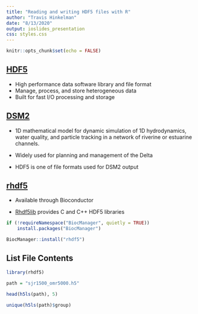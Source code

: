 ```yaml
---
title: "Reading and writing HDF5 files with R"
author: "Travis Hinkelman"
date: "8/13/2020"
output: ioslides_presentation
css: styles.css
---
```


```r
knitr::opts_chunk$set(echo = FALSE)
```

## [HDF5](https://www.hdfgroup.org/solutions/hdf5/)

- High performance data software library and file format
- Manage, process, and store heterogeneous data
- Built for fast I/O processing and storage

## [DSM2](https://water.ca.gov/Library/Modeling-and-Analysis/Bay-Delta-Region-models-and-tools/Delta-Simulation-Model-II)

- 1D mathematical model for dynamic simulation of 1D hydrodynamics, water quality, and particle tracking in a network of riverine or estuarine channels.

- Widely used for planning and management of the Delta

- HDF5 is one of file formats used for DSM2 output

## [rhdf5](https://www.bioconductor.org/packages/release/bioc/html/rhdf5.html)

- Available through Bioconductor

- [Rhdf5lib](https://www.bioconductor.org/packages/release/bioc/html/Rhdf5lib.html) provides C and C++ HDF5 libraries

```r
if (!requireNamespace("BiocManager", quietly = TRUE))
    install.packages("BiocManager")

BiocManager::install("rhdf5")
```

## List File Contents
```r
library(rhdf5)

path = "sjr1500_omr5000.h5"

head(h5ls(path), 5)
```

```r
unique(h5ls(path)$group)
```